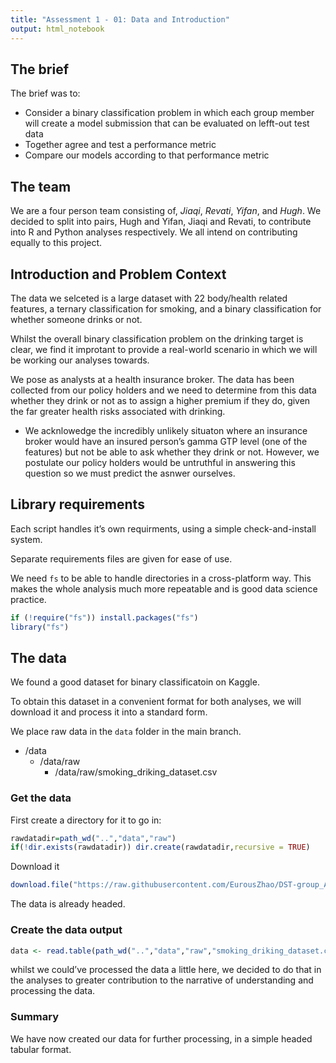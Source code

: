 ---
title: "Assessment 1 - 01: Data and Introduction"
output: html_notebook
---

## The brief

The brief was to:

* Consider a binary classification problem in which each group member will create a model submission that can be evaluated on lefft-out test data
* Together agree and test a performance metric
* Compare our models according to that performance metric

## The team

We are a four person team consisting of, *Jiaqi*, *Revati*, *Yifan*, and *Hugh*. We decided to split into pairs, Hugh and Yifan, Jiaqi and Revati, to contribute into R and Python analyses respectively. We all intend on contributing equally to this project.

## Introduction and Problem Context

The data we selceted is a large dataset with 22 body/health related features, a ternary classification for smoking, and a binary classification for whether someone drinks or not.

Whilst the overall binary classification problem on the drinking target is clear, we find it improtant to provide a real-world scenario in which we will be working our analyses towards. 

We pose as analysts at a health insurance broker. The data has been collected from our policy holders and we need to determine from this data whether they drink or not as to assign a higher premium if they do, given the far greater health risks associated with drinking.

* We acknlowedge the incredibly unlikely situaton where an insurance broker would have an insured person's gamma GTP level (one of the features) but not be able to ask whether they drink or not. However, we postulate our policy holders would be untruthful in answering this question so we must predict the asnwer ourselves.

## Library requirements

Each script handles it's own requirments, using a simple check-and-install system.

Separate requirements files are given for ease of use.

We need `fs` to be able to handle directories in a cross-platform way. This makes the whole analysis much more repeatable and is good data science practice.

```{r}
if (!require("fs")) install.packages("fs")
library("fs")
```

## The data

We found a good dataset for binary classificatoin on Kaggle.

To obtain this dataset in a convenient format for both analyses, we will download it and process it into a standard form.

We place raw data in the `data` folder in the main branch.

* /data
  * /data/raw
    * /data/raw/smoking_driking_dataset.csv

### Get the data

First create a directory for it to go in:
```{r}
rawdatadir=path_wd("..","data","raw")
if(!dir.exists(rawdatadir)) dir.create(rawdatadir,recursive = TRUE)
```

Download it
```{r}
download.file("https://raw.githubusercontent.com/EurousZhao/DST-group_A1/main/data/smoking_driking_dataset.csv",path_wd("..","data","raw","smoking_driking_dataset.csv"))
```

The data is already headed.

### Create the data output

```{r}
data <- read.table(path_wd("..","data","raw","smoking_driking_dataset.csv"),header=TRUE, sep = ",")
```

whilst we could've processed the data a little here, we decided to do that in the analyses to greater contribution to the narrative of understanding and processing the data.

### Summary

We have now created our data for further processing, in a simple headed tabular format.
